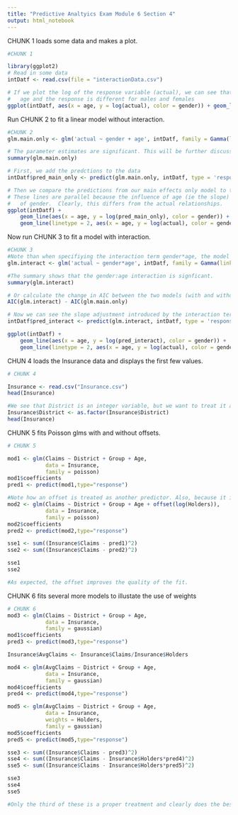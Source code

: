 ---
title: "Predictive Analtyics Exam Module 6 Section 4"
output: html_notebook
---
CHUNK 1 loads some data and makes a plot.

```{r}
#CHUNK 1

library(ggplot2)
# Read in some data
intDatf <- read.csv(file = "interactionData.csv")

# If we plot the log of the response variable (actual), we can see that relationship between
#   age and the response is different for males and females
ggplot(intDatf, aes(x = age, y = log(actual), color = gender)) + geom_line()

```

Run CHUNK 2 to fit a linear model without interaction.

```{r}
#CHUNK 2
glm.main.only <- glm('actual ~ gender + age', intDatf, family = Gamma(link = 'log'))

# The parameter estimates are significant. This will be further discussed later in the module. For now just note that all variables are highly sigficant (p-values extremely small).
summary(glm.main.only)

# First, we add the predctions to the data
intDatf$pred_main_only <- predict(glm.main.only, intDatf, type = 'response')

# Then we compare the predictions from our main effects only model to the actuals
# These lines are parallel because the influence of age (ie the slope) is independent
#   of gender.  Clearly, this differs from the actual relationships.
ggplot(intDatf) +
    geom_line(aes(x = age, y = log(pred_main_only), color = gender)) +
    geom_line(linetype = 2, aes(x = age, y = log(actual), color = gender))
```

Now run CHUNK 3 to fit a model with interaction.

```{r}
#CHUNK 3
#Note than when specifiying the interaction term gender*age, the model automatically includes gender and age as main effects
glm.interact <- glm('actual ~ gender*age', intDatf, family = Gamma(link = 'log'))

#The summary shows that the gender:age interaction is signficant.
summary(glm.interact)

# Or calculate the change in AIC between the two models (with and without the interaction). This again indicates the interactions has improved the model (more on AIC later).
AIC(glm.interact) - AIC(glm.main.only)

# Now we can see the slope adjustment introduced by the interaction term
intDatf$pred_interact <- predict(glm.interact, intDatf, type = 'response')

ggplot(intDatf) +
    geom_line(aes(x = age, y = log(pred_interact), color = gender)) +
    geom_line(linetype = 2, aes(x = age, y = log(actual), color = gender))
```

CHUN 4 loads the Insurance data and displays the first few values.

```{r}
# CHUNK 4

Insurance <- read.csv("Insurance.csv")
head(Insurance)

#We see that District is an integer variable, but we want to treat it as a factor.
Insurance$District <- as.factor(Insurance$District)
head(Insurance)
```

CHUNK 5 fits Poisson glms with and without offsets.

```{r}
# CHUNK 5

mod1 <- glm(Claims ~ District + Group + Age, 
            data = Insurance,
            family = poisson)
mod1$coefficients
pred1 <- predict(mod1,type="response")

#Note how an offset is treated as another predictor. Also, because it is treated as a variable, the logarithm should be used as the offset.
mod2 <- glm(Claims ~ District + Group + Age + offset(log(Holders)), 
            data = Insurance, 
            family = poisson)
mod2$coefficients
pred2 <- predict(mod2,type="response")

sse1 <- sum((Insurance$Claims - pred1)^2)
sse2 <- sum((Insurance$Claims - pred2)^2)

sse1
sse2

#As expected, the offset improves the quality of the fit.
```

CHUNK 6 fits several more models to illustate the use of weights

```{r}
# CHUNK 6
mod3 <- glm(Claims ~ District + Group + Age, 
            data = Insurance,
            family = gaussian)
mod1$coefficients
pred3 <- predict(mod3,type="response")

Insurance$AvgClaims <- Insurance$Claims/Insurance$Holders

mod4 <- glm(AvgClaims ~ District + Group + Age, 
            data = Insurance, 
            family = gaussian)
mod4$coefficients
pred4 <- predict(mod4,type="response")

mod5 <- glm(AvgClaims ~ District + Group + Age, 
            data = Insurance, 
            weights = Holders, 
            family = gaussian)
mod5$coefficients
pred5 <- predict(mod5,type="response")

sse3 <- sum((Insurance$Claims - pred3)^2)
sse4 <- sum((Insurance$Claims - Insurance$Holders*pred4)^2)
sse5 <- sum((Insurance$Claims - Insurance$Holders*pred5)^2)

sse3
sse4
sse5

#Only the third of these is a proper treatment and clearly does the best, but it is not as good as the Poisson model.
```

 
